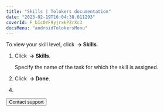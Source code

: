 ```yaml
---
title: "Skills | Tolokers documentation"
date: "2023-02-19T16:04:38.011293"
coverId: F_bIcOYF9yjrxkPZrXc3
docsMenu: "androidTolokersMenu"
---
```



<SkillsContent1/>

To view your skill level, click **<img src="https://toloka.ai/files/hamburger-menu.svg" alt="" /> → Skills**.

<SkillsContent2/>

1. Click **<img src="https://toloka.ai/files/hamburger-menu.svg" alt="" /> → Skills**.

    Specify the name of the task for which the skill is assigned.

1. Click **<img src="https://toloka.ai/files/hamburger-menu.svg" alt="" /> → Done**.


<SkillsContent3/>

4. <PriemkaPJlnY4JK3B/>

<SkillsContent4/>

<Button view="defaultInverse" size="l" type="link" url="../troubleshooting/support?form-source=skills">Contact support</Button>
